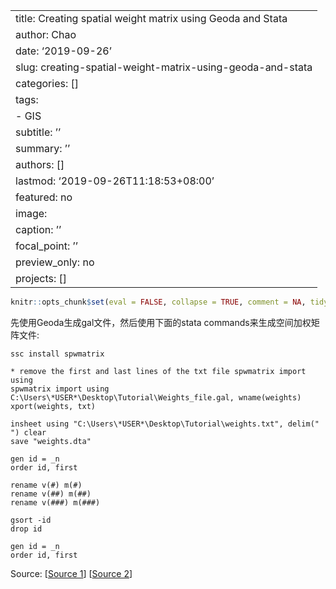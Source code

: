 ﻿---
title: Creating spatial weight matrix using Geoda and Stata
author: Chao
date: '2019-09-26'
slug: creating-spatial-weight-matrix-using-geoda-and-stata
categories: []
tags:
  - GIS
subtitle: ''
summary: ''
authors: []
lastmod: '2019-09-26T11:18:53+08:00'
featured: no
image:
  caption: ''
  focal_point: ''
  preview_only: no
projects: []
---

```r
knitr::opts_chunk$set(eval = FALSE, collapse = TRUE, comment = NA, tidy = FALSE, size = 2)
```

先使用Geoda生成gal文件，然后使用下面的stata commands来生成空间加权矩阵文件:

```
ssc install spwmatrix

* remove the first and last lines of the txt file spwmatrix import using
spwmatrix import using C:\Users\*USER*\Desktop\Tutorial\Weights_file.gal, wname(weights) xport(weights, txt)

insheet using "C:\Users\*USER*\Desktop\Tutorial\weights.txt", delim(" ") clear
save "weights.dta"

gen id = _n
order id, first

rename v(#) m(#)
rename v(##) m(##)
rename v(###) m(###)

gsort -id
drop id

gen id = _n
order id, first
```

Source:
[[Source 1](https://drive.google.com/file/d/0By5qMMVfcc4jRHJfNExjUV9pd2c/view)]
[[Source 2](https://www.youtube.com/watch?v=54HoO0KgWLQ&t=1178s&index=2&list=FLmPcw83WfcCSrQxTt4FSI_Q)]